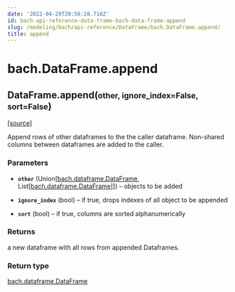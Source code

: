 ```yaml
---
date: '2022-04-29T20:56:28.716Z'
id: bach-api-reference-data-frame-bach-data-frame-append
slug: /modeling/bach/api-reference/DataFrame/bach.DataFrame.append/
title: append
---
```


# bach.DataFrame.append

<div class="method">

<h2 class="signature-class"><span class="additional-name">DataFrame.</span><span class="name">append(</span><small class="parameter-list"><span class="parameter" id="other">other</span>, <span class="parameter" id="ignore_index">ignore_index=False</span>, <span class="parameter" id="sort">sort=False</span></small>)</h2>


&#8203;<span class="view-source">[[source]](https://github.com/objectiv/objectiv-analytics/blob/main/bach/bach/dataframe.py)</span>

<div class="content">

Append rows of other dataframes to the the caller dataframe.
Non-shared columns between dataframes are added to the caller.


### Parameters

* **`other`** (Union[[bach.dataframe.DataFrame](/docs/modeling/bach/api-reference/DataFrame/bach.DataFrame/#bach.DataFrame), List[[bach.dataframe.DataFrame](/docs/modeling/bach/api-reference/DataFrame/bach.DataFrame/#bach.DataFrame)]]) – objects to be added

* **`ignore_index`** (bool) – if true, drops indexes of all object to be appended

* **`sort`** (bool) – if true, columns are sorted alphanumerically



### Returns

a new dataframe with all rows from appended Dataframes.



### Return type

[bach.dataframe.DataFrame](/docs/modeling/bach/api-reference/DataFrame/bach.DataFrame/#bach.DataFrame)



</div>

</div>
